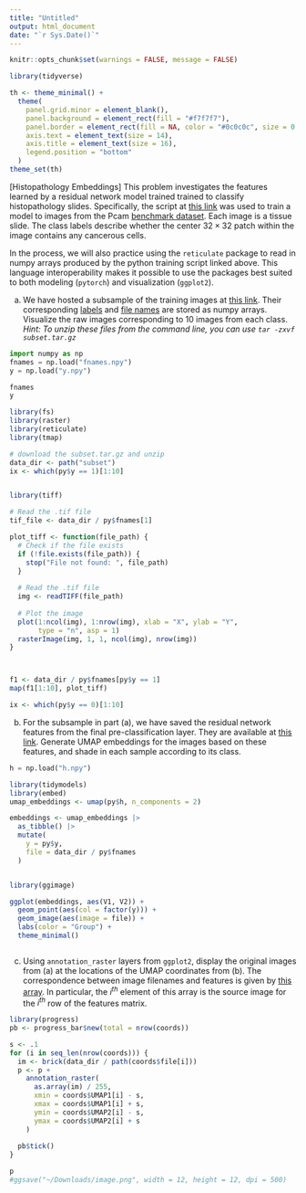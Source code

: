 ```yaml
---
title: "Untitled"
output: html_document
date: "`r Sys.Date()`"
---
```


```r
knitr::opts_chunk$set(warnings = FALSE, message = FALSE)
```

```r
library(tidyverse)

th <- theme_minimal() + 
  theme(
    panel.grid.minor = element_blank(),
    panel.background = element_rect(fill = "#f7f7f7"),
    panel.border = element_rect(fill = NA, color = "#0c0c0c", size = 0.6),
    axis.text = element_text(size = 14),
    axis.title = element_text(size = 16),
    legend.position = "bottom"
  )
theme_set(th)
```

[Histopathology Embeddings] This problem investigates the features learned by
a residual network model trained trained to classify histopathology slides.
Specifically, the script at [this
link](https://colab.research.google.com/drive/1bPFz718F-YE0iUcdkm2kc0Aeg8g6-Neh?usp=sharing)
was used to train a model to images from the Pcam [benchmark
dataset](https://www.kaggle.com/competitions/histopathologic-cancer-detection/data).
Each image is a tissue slide. The class labels describe whether the center $32 \times 32$ patch within the image contains any cancerous cells.

In the process, we will also practice using the `reticulate` package to read in
numpy arrays produced by the python training script linked above. This language
interoperability makes it possible to use the packages best suited to both
modeling (`pytorch`) and visualization (`ggplot2`).

a. We have hosted a subsample of the training images at [this
link](https://github.com/krisrs1128/stat436_s24/raw/main/data/subset.tar.gz).
Their corresponding [labels](https://github.com/krisrs1128/stat436_s24/raw/main/data/y.npy) and [file names](https://github.com/krisrs1128/stat436_s24/raw/main/data/fnames.npy) are stored as numpy arrays. Visualize the raw images corresponding to 10 images from each class. _Hint: To unzip these files from the command line, you can use `tar -zxvf subset.tar.gz`_  

```python
import numpy as np
fnames = np.load("fnames.npy")
y = np.load("y.npy")

fnames
y
```

```r
library(fs)
library(raster)
library(reticulate)
library(tmap)

# download the subset.tar.gz and unzip
data_dir <- path("subset")
ix <- which(py$y == 1)[1:10]


library(tiff)

# Read the .tif file
tif_file <- data_dir / py$fnames[1]

plot_tiff <- function(file_path) {
  # Check if the file exists
  if (!file.exists(file_path)) {
    stop("File not found: ", file_path)
  }
  
  # Read the .tif file
  img <- readTIFF(file_path)
  
  # Plot the image
  plot(1:ncol(img), 1:nrow(img), xlab = "X", ylab = "Y",
       type = "n", asp = 1)
  rasterImage(img, 1, 1, ncol(img), nrow(img))
}



f1 <- data_dir / py$fnames[py$y == 1]
map(f1[1:10], plot_tiff)

```

```r
ix <- which(py$y == 0)[1:10]
```

b. For the subsample in part (a), we have saved the residual network
features from the final pre-classification layer. They are available
at [this
link](https://github.com/krisrs1128/stat436_s24/raw/main/data/h.npy).
Generate UMAP embeddings for the images based on these features, and shade
in each sample according to its class.

```python
h = np.load("h.npy")
```

```r
library(tidymodels)
library(embed)
umap_embeddings <- umap(py$h, n_components = 2)

embeddings <- umap_embeddings |>
  as_tibble() |>
  mutate(
    y = py$y,
    file = data_dir / py$fnames
  )


library(ggimage)

ggplot(embeddings, aes(V1, V2)) +
  geom_point(aes(col = factor(y))) +
  geom_image(aes(image = file)) +
  labs(color = "Group") +
  theme_minimal()

```

```r
```

c. Using `annotation_raster` layers from `ggplot2`, display the original
images from (a) at the locations of the UMAP coordinates from (b). The
correspondence between image filenames and features is given by [this
array](https://github.com/krisrs1128/stat479_s22/blob/main/_slides/week13/exercises/fnames.npy?raw=true).
In particular, the $i^{th}$ element of this array is the source image for
the $i^{th}$ row of the features matrix.

```r
library(progress)
pb <- progress_bar$new(total = nrow(coords))

s <- .1
for (i in seq_len(nrow(coords))) {
  im <- brick(data_dir / path(coords$file[i]))
  p <- p + 
    annotation_raster(
      as.array(im) / 255, 
      xmin = coords$UMAP1[i] - s, 
      xmax = coords$UMAP1[i] + s, 
      ymin = coords$UMAP2[i] - s, 
      ymax = coords$UMAP2[i] + s
    )
  
  pb$tick()
}

p
#ggsave("~/Downloads/image.png", width = 12, height = 12, dpi = 500)
```
